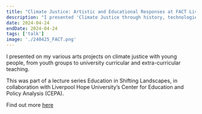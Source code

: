 ```yaml
---
title: "Climate Justice: Artistic and Educational Responses at FACT Liverpool with Liverpool Hope University"
description: "I presented 'Climate Justice through history, technologies and play', describing my various arts projects on climate justice with young people, from youth groups to university curricular and extra-curricular teaching, then joined the panel discussion with Hwa Young Jung, Dr Robert Booth and Steven Shakespeare."
date: 2024-04-24
endDate: 2024-04-24
tags: ['talk']
image: './240425_FACT.png'
---
```


I presented on my various arts projects on climate justice with young people, from youth groups to university curricular and extra-curricular teaching. 

This was part of a lecture series Education in Shifting Landscapes, in collaboration with Liverpool Hope University’s Center for Education and Policy Analysis (CEPA). 

Find out more [here](https://www.fact.co.uk/event/fact-x-liverpool-hope-university-lecture-climate-justice)